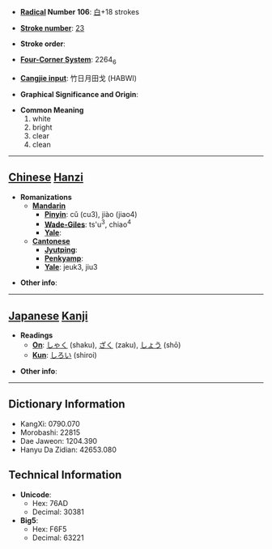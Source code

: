 * '''[[Wiktionary:Chinese radical index| Radical]] Number 106''': [[Wiktionary:Chinese radical index 白|白]]+18 strokes

* '''[[Wiktionary:Chinese total strokes index|Stroke number]]''': [[Wiktionary:Chinese total strokes index 23|23]]

* '''Stroke order''': 

* '''[[Wiktionary:Chinese four corner index|Four-Corner System]]''': 2264<sub>6</sub>

* '''[[Wiktionary:Chinese Cangjie index|Cangjie input]]''': 竹日月田戈 (HABWI)

* '''Graphical Significance and Origin''': 

* '''Common Meaning'''
*#white
*# bright
*# clear
*# clean


----

== [[Chinese]] [[Hanzi]] ==

* '''Romanizations'''
** '''[[Mandarin]]'''
*** '''[[Pinyin]]''': cǔ (cu3), jiào (jiao4)
*** '''[[Wade-Giles]]''': ts'u<sup>3</sup>, chiao<sup>4</sup>
*** '''[[Yale]]''': 
** '''[[Cantonese]]'''
*** '''[[Jyutping]]''':
*** '''[[Penkyamp]]''': 
*** '''[[Yale]]''': jeuk3, jiu3

* '''Other info''': 

----

== [[Japanese]] [[Kanji]] ==

* '''Readings'''
** '''[[On]]''': [[しゃく]] (shaku), [[ざく]] (zaku), [[しょう]] (shō)
** '''[[Kun]]''': [[しろい]] (shiroi)

* '''Other info''':  

----

== Dictionary Information ==

* KangXi: 0790.070
* Morobashi: 22815
* Dae Jaweon: 1204.390
* Hanyu Da Zidian: 42653.080

== Technical Information ==

* '''Unicode''':
** Hex: 76AD
** Decimal: 30381
* '''Big5''':
** Hex: F6F5
** Decimal: 63221